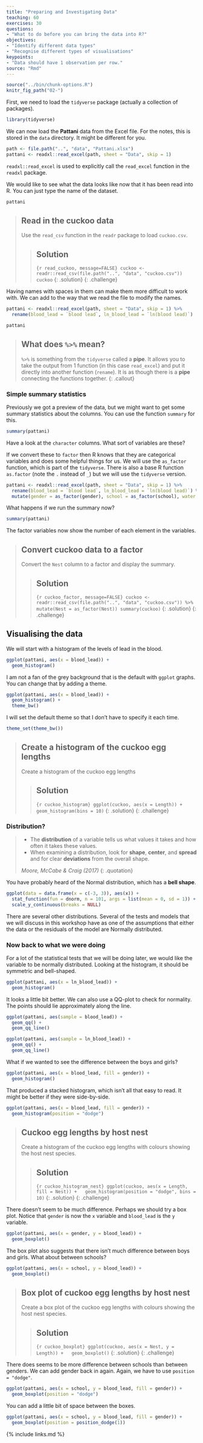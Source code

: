 ```yaml
---
title: "Preparing and Investigating Data"
teaching: 60
exercises: 30
questions:
- "What to do before you can bring the data into R?"
objectives:
- "Identify different data types"
- "Recognise different types of visualisations"
keypoints:
- "Data should have 1 observation per row."
source: "Rmd"
---
```


```r
source("../bin/chunk-options.R")
knitr_fig_path("02-")
```

First, we need to load the `tidyverse` package (actually a collection of packages).

```r
library(tidyverse)
```

We can now load the **Pattani** data from the Excel file. For the notes, this is stored
in the `data` directory. It might be different for you.

```r
path <- file.path("..", "data", "Pattani.xlsx")
pattani <- readxl::read_excel(path, sheet = "Data", skip = 1)
```

`readxl::read_excel` is used to explicitly call the `read_excel` function in the `readxl`
package.

We would like to see what the data looks like now that it has been read into R. You can
just type the name of the dataset.

```r
pattani
```

> ## Read in the cuckoo data
>
> Use the `read_csv` function in the `readr` package to load `cuckoo.csv`.
>
> > ## Solution
> >
> > ```{r read_cuckoo, message=FALSE}
> > cuckoo <- readr::read_csv(file.path("..", "data", "cuckoo.csv"))
> > cuckoo
> > ```
> {: .solution}
{: .challenge}

Having names with spaces in them can make them more difficult to work with. We can add to
the way that we read the file to modify the names.

```r
pattani <- readxl::read_excel(path, sheet = "Data", skip = 1) %>%
  rename(blood_lead = `blood lead`, ln_blood_lead = `ln(blood lead)`)

pattani
```

> ## What does `%>%` mean?
> 
> `%>%` is something from the `tidyverse` called a **pipe**. It allows you to take the output
> from 1 function (in this case `read_excel`) and put it directly into another function
> (`rename`). It is as though there is a **pipe** connecting the functions together.
{: .callout}

### Simple summary statistics

Previously we got a preview of the data, but we might want to get some summary statistics
about the columns. You can use the function `summary` for this.

```r
summary(pattani)
```

Have a look at the `character` columns. What sort of variables are these?

If we convert these to `factor` then R knows that they are categorical variables and does
some helpful things for us. We will use the `as_factor` function, which is part of the
`tidyverse`. There is also a base R function `as.factor` (note the `.` instead of `_`)
but we will use the `tidyverse` version.

```r
pattani <- readxl::read_excel(path, sheet = "Data", skip = 1) %>%
  rename(blood_lead = `blood lead`, ln_blood_lead = `ln(blood lead)`) %>%
  mutate(gender = as_factor(gender), school = as_factor(school), water = as_factor(water))
```

What happens if we run the summary now?

```r
summary(pattani)
```

The factor variables now show the number of each element in the variables.

> ## Convert cuckoo data to a factor
>
> Convert the `Nest` column to a factor and display the summary.
>
> > ## Solution
> >
> > ```{r cuckoo_factor, message=FALSE}
> > cuckoo <- readr::read_csv(file.path("..", "data", "cuckoo.csv")) %>%
> >   mutate(Nest = as_factor(Nest))
> > summary(cuckoo)
> > ```
> {: .solution}
{: .challenge}

## Visualising the data

We will start with a histogram of the levels of lead in the blood.

```r
ggplot(pattani, aes(x = blood_lead)) +
  geom_histogram()
```

I am not a fan of the grey background that is the default with `ggplot` graphs. You can
change that by adding a theme.

```r
ggplot(pattani, aes(x = blood_lead)) +
  geom_histogram() +
  theme_bw()
```

I will set the default theme so that I don't have to specify it each time.

```r
theme_set(theme_bw())
```

> ## Create a histogram of the cuckoo egg lengths
>
> Create a histogram of the cuckoo egg lengths
>
> > ## Solution
> >
> > ```{r cuckoo_histogram}
> > ggplot(cuckoo, aes(x = Length)) +
> >   geom_histogram(bins = 10)
> > ```
> {: .solution}
{: .challenge}

### Distribution?

> - The **distribution** of a variable tells us what values it takes and how often it
>   takes these values.
> - When examining a distribution, look for **shape**, **center**, and **spread** and for
>   clear **deviations** from the overall shape.
>
> _Moore, McCabe & Craig (2017)_
{: .quotation}

You have probably heard of the Normal distribution, which has a **bell shape**.

```r
ggplot(data = data.frame(x = c(-3, 3)), aes(x)) +
  stat_function(fun = dnorm, n = 101, args = list(mean = 0, sd = 1)) + ylab("") +
  scale_y_continuous(breaks = NULL)
```

There are several other distributions. Several of the tests and models that we will discuss
in this workshop have as one of the assumptions that either the data or the residuals
of the model are Normally distributed.

### Now back to what we were doing

For a lot of the statistical tests that we will be doing later, we would like the variable
to be normally distributed. Looking at the histogram, it should be symmetric and bell-shaped.

```r
ggplot(pattani, aes(x = ln_blood_lead)) +
  geom_histogram()
```

It looks a little bit better. We can also use a QQ-plot to check for normality. The points
should lie approximately along the line.

```r
ggplot(pattani, aes(sample = blood_lead)) +
  geom_qq() +
  geom_qq_line()
```

```r
ggplot(pattani, aes(sample = ln_blood_lead)) +
  geom_qq() +
  geom_qq_line()
```

What if we wanted to see the difference between the boys and girls?

```r
ggplot(pattani, aes(x = blood_lead, fill = gender)) +
  geom_histogram()
```

That produced a stacked histogram, which isn't all that easy to read. It might be better
if they were side-by-side.

```r
ggplot(pattani, aes(x = blood_lead, fill = gender)) +
  geom_histogram(position = "dodge")
```

> ## Cuckoo egg lengths by host nest
>
> Create a histogram of the cuckoo egg lengths with colours showing the host nest species.
>
> > ## Solution
> >
> > ```{r cuckoo_histogram_nest}
> > ggplot(cuckoo, aes(x = Length, fill = Nest)) +
> >   geom_histogram(position = "dodge", bins = 10)
> > ```
> {: .solution}
{: .challenge}

<!--
> ## Cuckoo egg lengths dotplot
>
> Create a dotplot of the cuckoo egg lengths. You can use the `geom_dotplot` function.
> You might want to use `binwidth = 0.5` in `geom_dotplot`.
>
> > ## Solution
> >
> > ```{r cuckoo_dotplot}
> > ggplot(cuckoo, aes(x = Length, fill = Nest)) +
> >   geom_dotplot(binwidth = 0.5)
> > ```
> {: .solution}
{: .challenge}
-->

There doesn't seem to be much difference. Perhaps we should try a box plot. Notice that
`gender` is now the `x` variable and `blood_lead` is the `y` variable.

```r
ggplot(pattani, aes(x = gender, y = blood_lead)) +
  geom_boxplot()
```

The box plot also suggests that there isn't much difference between boys and girls.
What about between schools?

```r
ggplot(pattani, aes(x = school, y = blood_lead)) +
  geom_boxplot()
```

> ## Box plot of cuckoo egg lengths by host nest
>
> Create a box plot of the cuckoo egg lengths with colours showing the host nest species.
>
> > ## Solution
> >
> > ```{r cuckoo_boxplot}
> > ggplot(cuckoo, aes(x = Nest, y = Length)) +
> >   geom_boxplot()
> > ```
> {: .solution}
{: .challenge}

There does seems to be more difference between schools than between genders. We can add
gender back in again. Again, we have to use `position = "dodge"`.

```r
ggplot(pattani, aes(x = school, y = blood_lead, fill = gender)) +
  geom_boxplot(position = "dodge")
```

You can add a little bit of space between the boxes.

```r
ggplot(pattani, aes(x = school, y = blood_lead, fill = gender)) +
  geom_boxplot(position = position_dodge(1))
```


{% include links.md %}
